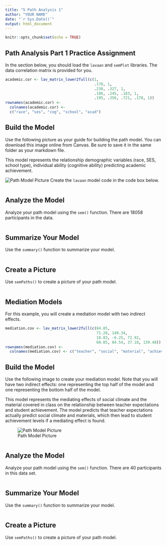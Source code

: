 ```yaml
---
title: "5 Path Analysis 1"
author: "YOUR NAME"
date: "`r Sys.Date()`"
output: html_document
---
```


```r
knitr::opts_chunk$set(echo = TRUE)
```

## Path Analysis Part 1 Practice Assignment

In the section below, you should load the `lavaan` and `semPlot` libraries. The data correlation matrix is provided for you.

```r

academic.cor <- lav_matrix_lower2full(c(1, 
                                        .178, 1, 
                                        .230, .327, 1, 
                                        .106, .245, .183, 1, 
                                        .195, .356, .721, .178, 1))
rownames(academic.cor) <- 
  colnames(academic.cor) <- 
  c("race", "ses", "cog", "school", "acad")
```

## Build the Model

Use the following picture as your guide for building the path model. You can download this image online from Canvas. Be sure to save it in the same folder as your markdown file. 

This model represents the relationship demographic variables (race, SES, school type), individual ability (cognitive ability) predicting academic achievement. 

![Path Model Picture](assignment_path1_1.png)
Create the `lavaan` model code in the code box below. 

```r

```

## Analyze the Model

Analyze your path model using the `sem()` function. There are 18058 participants in the data. 

```r

```

## Summarize Your Model

Use the `summary()` function to summarize your model. 

```r

```

## Create a Picture

Use `semPaths()` to create a picture of your path model. 

```r

```

## Mediation Models

For this example, you will create a mediation model with two indirect effects. 

```r

mediation.cov <- lav_matrix_lower2full(c(84.85, 
                                         71.28, 140.34, 
                                         18.83, -6.25, 72.92, 
                                         60.05, 84.54, 37.18, 139.48))
rownames(mediation.cov) <-
  colnames(mediation.cov) <- c("teacher", "social", "material", "achieve")
```

## Build the Model

Use the following image to create your mediation model. Note that you will have two indirect effects: one representing the top half of the model and one representing the bottom half of the model. 

This model represents the mediating effects of social climate and the material covered in class on the relationship between teacher expectations and student achievement. The model predicts that teacher expectations actually predict social climate and materials, which then lead to student achievement levels if a mediating effect is found. 

![Path Model Picture](assignment_path1_2.png)
```r

```

## Analyze the Model

Analyze your path model using the `sem()` function. There are 40 participants in this data set. 

```r

```

## Summarize Your Model

Use the `summary()` function to summarize your model. 

```r

```

## Create a Picture

Use `semPaths()` to create a picture of your path model. 

```r

```


